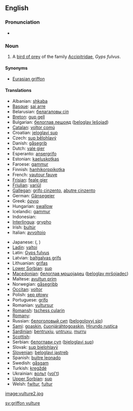 {{wikipedia}}
==English==

===Pronunciation===
*{{IPA|/'gɻɪfɒn'vʌlʧəɻ/}}

===Noun===
{{en-noun|sg=[[griffon]] [[vulture]]}}

# A [[bird of prey]] of the family [[Accipitridae]], ''Gyps fulvus''.

====Synonyms====
*[[Eurasian griffon]]

====Translations====
{{top}}
*Albanian: [[shkaba]]
*[[Basque]]: [[sai arre]]
*Belarusian: [[белагаловы сіп]]
*[[Breton]]: [[gup gell]]
*Bulgarian: [[белоглав лешояд]] ([[beloglav lešojad]])
*[[Catalan]]: [[voltor comú]]
*Croatian: [[jeloglavi sup]]
*Czech: [[sup bělohlavý]]
*Danish: [[gåsegrib]]
*Dutch: [[vale gier]] {{m}}
*Esperanto: [[ansergrifo]]
*Estonian: [[kaeluskotkas]]
*Faroese: [[gammur]]
*Finnish: [[hanhikorppikotka]]
*French: [[vautour fauve]] {{m}}
*[[Frisian]]: [[feale gier]]
*[[Friulian]]: [[variűl]]
*[[Gallegan]]: [[grifo cinzento]], [[abutre cinzento]]
*German: [[Gänsegeier]] {{m}}
*Greek: [[όρνιο]] '' ''
*Hungarian: [[swallow]]
*Icelandic: [[gammur]]
*Indonesian: [[]]
*[[Interlingua]]: [[grypho]] {{m}}
*Irish: [[bultúr]]
*Italian: [[avvoltoio]] '' ''
{{mid}}
*Japanese: [[]] ([[]], )
*[[Ladin]]: [[valtoi]]
*Latin: [[Gyps fulvus]]
*Latvian: [[baltgalvas grifs]]
*Lithuanian: [[grifas]]
*[[Lower Sorbian]]: [[sup]]
*[[Macedonian]]: [[белоглав мршоjадец]] ([[beloglav mršojadec]])
*Maltese: [[avultun prim]]
*Norwegian: [[gåsegribb]]
*[[Occitan]]: [[voltor]]
*Polish: [[sęp płowy]] '' ''
*Portuguese: [[grifo]] {{m}}
*Romanian: [[vultursur]]
*[[Romansh]]: [[tschess cularin]]
*[[Romany]]: [[]]
*Russian: [[белоголовый сип]] ([[belogolovyj sip]]) '' ''
*[[Sami]]: [[goaskin]], [[čuonjáráhtogoaskin]], [[Hirundo rustica]]
*[[Sardinian]]: [[bentruxiu]], [[untruxu]], [[murru]]
*[[Scottish]]: [[]]
*Serbian: [[белоглави суп]] ([[bjeloglavi sup]])
*Slovak: [[sup bielohlavý]]
*[[Slovenian]]: [[beloglavi jastreb]]
*Spanish: [[buitre leonado]] {{m}}
*Swedish: [[gåsgam]]
*Turkish: [[kregždė]]
*Ukrainian: [[вольт]] ([[vol't]])
*[[Upper Sorbian]]: [[sup]]
*Welsh: [[fwltur]], [[fultur]]
{{bottom}}

[[image:vulture2.jpg]]

[[sv:griffon vulture]]